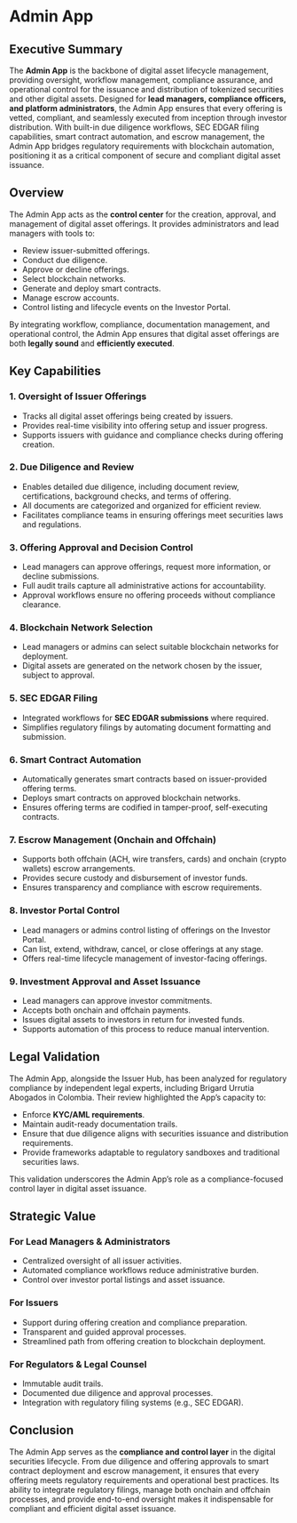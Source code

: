 # Admin App

## Executive Summary

The **Admin App** is the backbone of digital asset lifecycle management, providing oversight, workflow management, compliance assurance, and operational control for the issuance and distribution of tokenized securities and other digital assets. Designed for **lead managers, compliance officers, and platform administrators**, the Admin App ensures that every offering is vetted, compliant, and seamlessly executed from inception through investor distribution. With built-in due diligence workflows, SEC EDGAR filing capabilities, smart contract automation, and escrow management, the Admin App bridges regulatory requirements with blockchain automation, positioning it as a critical component of secure and compliant digital asset issuance.

## Overview

The Admin App acts as the **control center** for the creation, approval, and management of digital asset offerings. It provides administrators and lead managers with tools to:

- Review issuer-submitted offerings.
- Conduct due diligence.
- Approve or decline offerings.
- Select blockchain networks.
- Generate and deploy smart contracts.
- Manage escrow accounts.
- Control listing and lifecycle events on the Investor Portal.

By integrating workflow, compliance, documentation management, and operational control, the Admin App ensures that digital asset offerings are both **legally sound** and **efficiently executed**.

## Key Capabilities

### 1. Oversight of Issuer Offerings

- Tracks all digital asset offerings being created by issuers.
- Provides real-time visibility into offering setup and issuer progress.
- Supports issuers with guidance and compliance checks during offering creation.

### 2. Due Diligence and Review

- Enables detailed due diligence, including document review, certifications, background checks, and terms of offering.
- All documents are categorized and organized for efficient review.
- Facilitates compliance teams in ensuring offerings meet securities laws and regulations.

### 3. Offering Approval and Decision Control

- Lead managers can approve offerings, request more information, or decline submissions.
- Full audit trails capture all administrative actions for accountability.
- Approval workflows ensure no offering proceeds without compliance clearance.

### 4. Blockchain Network Selection

- Lead managers or admins can select suitable blockchain networks for deployment.
- Digital assets are generated on the network chosen by the issuer, subject to approval.

### 5. SEC EDGAR Filing

- Integrated workflows for **SEC EDGAR submissions** where required.
- Simplifies regulatory filings by automating document formatting and submission.

### 6. Smart Contract Automation

- Automatically generates smart contracts based on issuer-provided offering terms.
- Deploys smart contracts on approved blockchain networks.
- Ensures offering terms are codified in tamper-proof, self-executing contracts.

### 7. Escrow Management (Onchain and Offchain)

- Supports both offchain (ACH, wire transfers, cards) and onchain (crypto wallets) escrow arrangements.
- Provides secure custody and disbursement of investor funds.
- Ensures transparency and compliance with escrow requirements.

### 8. Investor Portal Control

- Lead managers or admins control listing of offerings on the Investor Portal.
- Can list, extend, withdraw, cancel, or close offerings at any stage.
- Offers real-time lifecycle management of investor-facing offerings.

### 9. Investment Approval and Asset Issuance

- Lead managers can approve investor commitments.
- Accepts both onchain and offchain payments.
- Issues digital assets to investors in return for invested funds.
- Supports automation of this process to reduce manual intervention.

## Legal Validation

The Admin App, alongside the Issuer Hub, has been analyzed for regulatory compliance by independent legal experts, including Brigard Urrutia Abogados in Colombia. Their review highlighted the App’s capacity to:

- Enforce **KYC/AML requirements**.
- Maintain audit-ready documentation trails.
- Ensure that due diligence aligns with securities issuance and distribution requirements.
- Provide frameworks adaptable to regulatory sandboxes and traditional securities laws.

This validation underscores the Admin App’s role as a compliance-focused control layer in digital asset issuance.

## Strategic Value

### For Lead Managers & Administrators

- Centralized oversight of all issuer activities.
- Automated compliance workflows reduce administrative burden.
- Control over investor portal listings and asset issuance.

### For Issuers

- Support during offering creation and compliance preparation.
- Transparent and guided approval processes.
- Streamlined path from offering creation to blockchain deployment.

### For Regulators & Legal Counsel

- Immutable audit trails.
- Documented due diligence and approval processes.
- Integration with regulatory filing systems (e.g., SEC EDGAR).

## Conclusion

The Admin App serves as the **compliance and control layer** in the digital securities lifecycle. From due diligence and offering approvals to smart contract deployment and escrow management, it ensures that every offering meets regulatory requirements and operational best practices. Its ability to integrate regulatory filings, manage both onchain and offchain processes, and provide end-to-end oversight makes it indispensable for compliant and efficient digital asset issuance.
